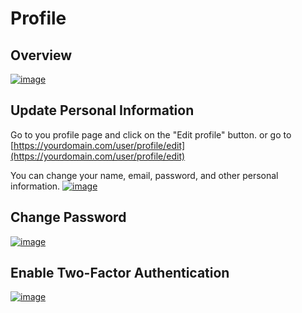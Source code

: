 # Profile

## Overview
[![image](https://www.linkpicture.com/q/Screenshot-from-2023-03-13-06-24-08.png)](https://www.linkpicture.com/view.php?img=LPic640e6d51704d32084000874)

## Update Personal Information
Go to you profile page and click on the "Edit profile" button. or go to [https://yourdomain.com/user/profile/edit](https://yourdomain.com/user/profile/edit)

You can change your name, email, password, and other personal information.
[![image](https://www.linkpicture.com/q/Screenshot-from-2023-03-13-06-24-15.png)](https://www.linkpicture.com/view.php?img=LPic640e6d51704d32084000874)


## Change Password
[![image](https://www.linkpicture.com/q/Screenshot-from-2023-03-13-06-24-22.png)](https://www.linkpicture.com/view.php?img=LPic640e6d51704d32084000874)

## Enable Two-Factor Authentication
[![image](https://www.linkpicture.com/q/Screenshot-from-2023-03-13-06-24-28.png)](https://www.linkpicture.com/view.php?img=LPic640e6d51704d32084000874)